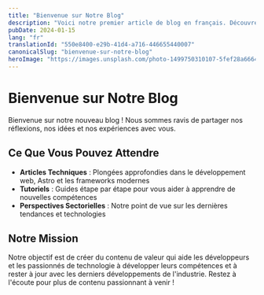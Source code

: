 ```yaml
---
title: "Bienvenue sur Notre Blog"
description: "Voici notre premier article de blog en français. Découvrez notre parcours et ce qui nous attend."
pubDate: 2024-01-15
lang: "fr"
translationId: "550e8400-e29b-41d4-a716-446655440007"
canonicalSlug: "bienvenue-sur-notre-blog"
heroImage: "https://images.unsplash.com/photo-1499750310107-5fef28a66643?ixlib=rb-4.0.3&auto=format&fit=crop&w=1200&h=600&q=80"
---
```

# Bienvenue sur Notre Blog
Bienvenue sur notre nouveau blog ! Nous sommes ravis de partager nos réflexions, nos idées et nos expériences avec vous.
## Ce Que Vous Pouvez Attendre
- **Articles Techniques** : Plongées approfondies dans le développement web, Astro et les frameworks modernes
- **Tutoriels** : Guides étape par étape pour vous aider à apprendre de nouvelles compétences
- **Perspectives Sectorielles** : Notre point de vue sur les dernières tendances et technologies
## Notre Mission
Notre objectif est de créer du contenu de valeur qui aide les développeurs et les passionnés de technologie à développer leurs compétences et à rester à jour avec les derniers développements de l'industrie.
Restez à l'écoute pour plus de contenu passionnant à venir !
